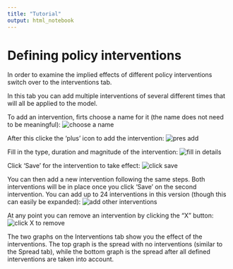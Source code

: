 ```yaml
---
title: "Tutorial"
output: html_notebook
---
```


# Defining policy interventions

In order to examine the implied effects of different policy interventions switch over to the interventions tab.

In this tab you can add multiple interventions of several different times that will all be applied to the model.

To add an intervention, firts choose a name for it (the name does not need to be meaningful):
![choose a name](images/tut1.png)

After this clicke the 'plus' icon to add the intervention:
![pres add](images/tut2.png)

Fill in the type, duration and magnitude of the intervention:
![fill in details](images/tut3.png)

Click 'Save' for the intervention to take effect:
![click save](images/tut4.png)

You can then add a new intervention following the same steps. Both interventions will be in place once you click 'Save' on the second intervention. You can add up to 24 interventions in this version (though this can easily be expanded):
![add other interventions](images/tut5.png)

At any point you can remove an intervention by clicking the "X" button:
![click X to remove](images/tut6.png)

The two graphs on the Interventions tab show you the effect of the interventions. The top graph is the spread with no interventions (similar to the Spread tab), while the bottom graph is the spread after all defined interventions are taken into account.
